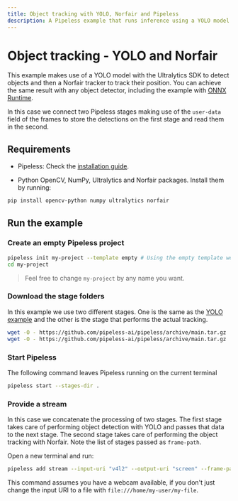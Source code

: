 ```yaml
---
title: Object tracking with YOLO, Norfair and Pipeless
description: A Pipeless example that runs inference using a YOLO model and performs object tracking via Norfair trackers
---
```


# Object tracking - YOLO and Norfair


This example makes use of a YOLO model with the Ultralytics SDK to detect objects and then a Norfair tracker to track their position. You can achieve the same result with any object detector, including the example with [ONNX Runtime](/v1/examples/onnx-yolo).

In this case we connect two Pipeless stages making use of the `user-data` field of the frames to store the detections on the first stage and read them in the second.

## Requirements

* Pipeless: Check the [installation guide](/v1/getting-started/installation).

* Python OpenCV, NumPy, Ultralytics and Norfair packages. Install them by running:

```bash copy
pip install opencv-python numpy ultralytics norfair
```

## Run the example

<Steps>

### Create an empty Pipeless project

```bash copy
pipeless init my-project --template empty # Using the empty template we avoid the interactive shell
cd my-project
```

> Feel free to change `my-project` by any name you want.

### Download the stage folders

In this example we use two different stages. One is the same as the [YOLO example](/v1/examples/yolov8) and the other is the stage that performs the actual tracking.

```bash copy
wget -O - https://github.com/pipeless-ai/pipeless/archive/main.tar.gz | tar -xz --strip=2 "pipeless-main/examples/yolo"
wget -O - https://github.com/pipeless-ai/pipeless/archive/main.tar.gz | tar -xz --strip=2 "pipeless-main/examples/object-tracking"
```

### Start Pipeless

The following command leaves Pipeless running on the current terminal

```bash copy
pipeless start --stages-dir .
```

### Provide a stream

In this case we concatenate the processing of two stages. The first stage takes care of performing object detection with YOLO and
passes that data to the next stage. The second stage takes care of performing the object tracking with Norfair.
Note the list of stages passed as `frame-path`.

Open a new terminal and run:

```bash copy
pipeless add stream --input-uri "v4l2" --output-uri "screen" --frame-path "yolo,object-tracking"
```

This command assumes you have a webcam available, if you don't just change the input URI to a file with `file:///home/my-user/my-file`.

</Steps>
